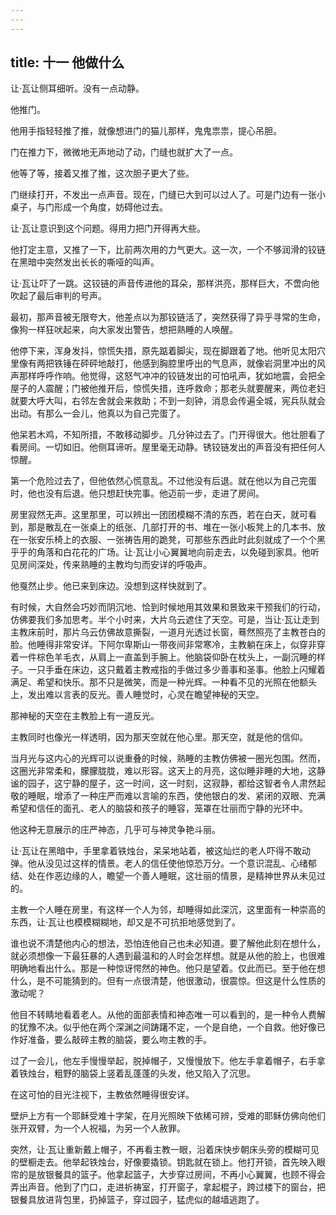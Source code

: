 ```yaml
---
---
---
```

title: 十一 他做什么
---




让·瓦让侧耳细听。没有一点动静。

他推门。

他用手指轻轻推了推，就像想进门的猫儿那样，鬼鬼祟祟，提心吊胆。

门在推力下，微微地无声地动了动，门缝也就扩大了一点。

他等了等，接着又推了推，这次胆子更大了些。

门继续打开，不发出一点声音。现在，门缝已大到可以过人了。可是门边有一张小桌子，与门形成一个角度，妨碍他过去。

让·瓦让意识到这个问题。得用力把门开得再大些。

他打定主意，又推了一下，比前两次用的力气更大。这一次，一个不够润滑的铰链在黑暗中突然发出长长的嘶哑的叫声。

让·瓦让吓了一跳。这铰链的声音传进他的耳朵，那样洪亮，那样巨大，不啻向他吹起了最后审判的号声。

最初，那声音被无限夸大，他差点以为那铰链活了，突然获得了异乎寻常的生命，像狗一样狂吠起来，向大家发出警告，想把熟睡的人唤醒。

他停下来，浑身发抖，惊慌失措，原先踮着脚尖，现在脚跟着了地。他听见太阳穴里像有两把铁锤在砰砰地敲打，他感到胸腔里呼出的气息声，就像岩洞里冲出的风声那样呼呼作响。他觉得，这怒气冲冲的铰链发出的可怕吼声，犹如地震，会把全屋子的人震醒；门被他推开后，惊慌失措，连呼救命；那老头就要醒来，两位老妇就要大呼大叫，右邻左舍就会来救助；不到一刻钟，消息会传遍全城，宪兵队就会出动。有那么一会儿，他真以为自己完蛋了。

他呆若木鸡，不知所措，不敢移动脚步。几分钟过去了。门开得很大。他壮胆看了看房间。一切如旧。他侧耳谛听。屋里毫无动静。锈铰链发出的声音没有把任何人惊醒。

第一个危险过去了，但他依然心慌意乱。不过他没有后退。就在他以为自己完蛋时，他也没有后退。他只想赶快完事。他迈前一步，走进了房间。

房里寂然无声。这里那里，可以辨出一团团模糊不清的东西，若在白天，就可看到，那是散乱在一张桌上的纸张、几部打开的书、堆在一张小板凳上的几本书、放在一张安乐椅上的衣服、一张祷告用的跪凳，可那些东西此时此刻就成了一个个黑乎乎的角落和白花花的广场。让·瓦让小心翼翼地向前走去，以免碰到家具。他听见房间深处，传来熟睡的主教均匀而安详的呼吸声。

他戛然止步。他已来到床边。没想到这样快就到了。

有时候，大自然会巧妙而阴沉地、恰到时候地用其效果和景致来干预我们的行动，仿佛要我们多加思考。半个小时来，大片乌云遮住了天空。可是，当让·瓦让走到主教床前时，那片乌云仿佛故意撕裂，一道月光透过长窗，蓦然照亮了主教苍白的脸。他睡得非常安详。下阿尔卑斯山一带夜间非常寒冷，主教躺在床上，似穿非穿着一件棕色羊毛衣，从肩上一直盖到手腕上。他脑袋仰卧在枕头上，一副沉睡的样子。一只手垂在床边，这只戴着主教戒指的手做过多少善事和圣事。他脸上闪耀着满足、希望和快乐。那不只是微笑，而是一种光辉。一种看不见的光照在他额头上，发出难以言表的反光。善人睡觉时，心灵在瞻望神秘的天空。

那神秘的天空在主教脸上有一道反光。

主教同时也像光一样透明，因为那天空就在他心里。那天空，就是他的信仰。

当月光与这内心的光辉可以说重叠的时候，熟睡的主教仿佛被一圈光包围。然而，这圈光非常柔和，朦朦胧胧，难以形容。这天上的月亮，这似睡非睡的大地，这静谧的园子，这宁静的屋子，这一时间，这一时刻，这寂静，都给这智者令人肃然起敬的睡眠，增添了一种庄严而难以言喻的东西，使他银白的发、紧闭的双眼、充满希望和信任的面孔、老人的脑袋和孩子的睡容，笼罩在壮丽而宁静的光环中。

他这种无意展示的庄严神态，几乎可与神灵争艳斗丽。

让·瓦让在黑暗中，手里拿着铁烛台，呆呆地站着，被这灿烂的老人吓得不敢动弹。他从没见过这样的情景。老人的信任使他惊恐万分。一个意识混乱、心绪郁结、处在作恶边缘的人，瞻望一个善人睡眠，这壮丽的情景，是精神世界从未见过的。

主教一个人睡在房里，有这样一个人为邻，却睡得如此深沉，这里面有一种崇高的东西，让·瓦让也模模糊糊地，却又是不可抗拒地感觉到了。

谁也说不清楚他内心的想法，恐怕连他自己也未必知道。要了解他此刻在想什么，就必须想像一下最狂暴的人遇到最温和的人时会怎样想。就是从他的脸上，也很难明确地看出什么。那是一种惊讶愕然的神色。他只是望着。仅此而已。至于他在想什么，是不可能猜到的。但有一点很清楚，他很激动，很震惊。但这是什么性质的激动呢？

他目不转睛地看着老人。从他的面部表情和神态唯一可以看到的，是一种令人费解的犹豫不决。似乎他在两个深渊之间踌躇不定，一个是自绝，一个自救。他好像已作好准备，要么敲碎主教的脑袋，要么吻主教的手。

过了一会儿，他左手慢慢举起，脱掉帽子，又慢慢放下。他左手拿着帽子，右手拿着铁烛台，粗野的脑袋上竖着乱蓬蓬的头发，他又陷入了沉思。

在这可怕的目光注视下，主教依然睡得很安详。

壁炉上方有一个耶稣受难十字架，在月光照映下依稀可辨，受难的耶稣仿佛向他们张开双臂，为一个人祝福，为另一个人赦罪。

突然，让·瓦让重新戴上帽子，不再看主教一眼，沿着床快步朝床头旁的模糊可见的壁橱走去。他举起铁烛台，好像要撬锁。钥匙就在锁上。他打开锁，首先映入眼帘的是放银餐具的篮子。他拿起篮子，大步穿过房间，不再小心翼翼，也顾不得会弄出声音。他到了门口，走进祈祷室，打开窗子，拿起棍子，跨过楼下的窗台，把银餐具放进背包里，扔掉篮子，穿过园子，猛虎似的越墙逃跑了。